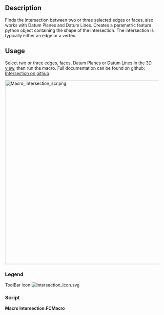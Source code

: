 <languages/>
<translate>

<!--T:1-->
{{Macro
|Name=Macro Intersection
|Icon=Intersection_Icon.svg
|Description=Finds the intersection between 2 or 3 selected edges / faces. 
|Author=TheMarkster
|Version=2024.10.17
|Date=2024-10-17
|FCVersion=0.19 or later
|Download=[https://wiki.freecad.org/images/e/e7/Intersection_Icon.svg ToolBar Icon]
|Links=[https://github.com/mwganson/intersection Full Documentation on Github]
}}

== Description == <!--T:2-->

<!--T:3-->
Finds the intersection between two or three selected edges or faces, also works with Datum Planes and Datum Lines. Creates a parametric feature python object containing the shape of the intersection. The intersection is typically either an edge or a vertex.

== Usage == <!--T:8-->

<!--T:9-->
Select two or three edges, faces, Datum Planes or Datum Lines in the [[3D_view|3D view]], then run the macro. Full documentation can be found on github: [https://github.com/mwganson/intersection Intersection on github]

</translate>
[[File:Macro_Intersection_scr.png|600px]]
<translate>
<!--T:4-->
{{Caption|Macro Intersection screenshot}}

=== Legend === <!--T:5-->


<!--T:6-->
{{Codeextralink|https://gist.github.com/mwganson/acf6d419ee0d3b5636ea82221846d758/raw/dff80f8b50d83312e936104f6b062b88279add64/Intersection.py|Intersection.py}}


<!--T:7-->
ToolBar Icon
</translate>
[[Image:Intersection_Icon.svg]]

=== Script ===

'''Macro Intersection.FCMacro'''

{{CodeDownload|https://gist.github.com/mwganson/acf6d419ee0d3b5636ea82221846d758|Intersection.py}}